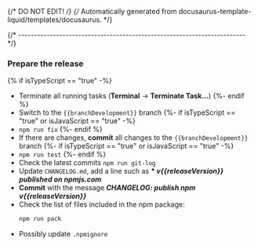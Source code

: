 {/* DO NOT EDIT! */}
{/* Automatically generated from docusaurus-template-liquid/templates/docusaurus. */}

{/* ------------------------------------------------------------------------ */}

### Prepare the release

{% if isTypeScript == "true" -%}
- Terminate all running tasks (**Terminal** → **Terminate Task...**)
{%- endif %}
- Switch to the `{{branchDevelopment}}` branch
{%- if isTypeScript == "true" or isJavaScript == "true" -%}
- `npm run fix`
{%- endif %}
- If there are changes, **commit** all changes to the `{{branchDevelopment}}` branch
{%- if isTypeScript == "true" or isJavaScript == "true" -%}
- `npm run test`
{%- endif %}
- Check the latest commits `npm run git-log`
- Update `CHANGELOG.md`, add a line such as _**\* v{{releaseVersion}} published on npmjs.com**_
- **Commit** with the message _**CHANGELOG: publish npm v{{releaseVersion}}**_
- Check the list of files included in the npm package:
  ```sh
  npm run pack
  ```
- Possibly update `.npmignore`
